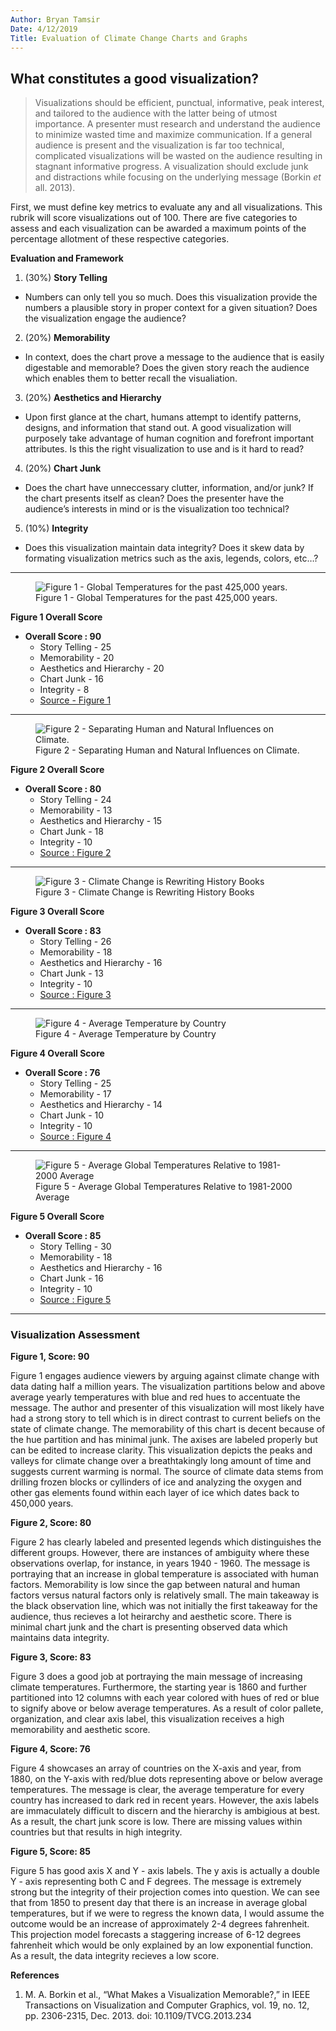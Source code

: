 ---
Author: Bryan Tamsir
Date: 4/12/2019
Title: Evaluation of Climate Change Charts and Graphs
---

## What constitutes a good visualization? 

> Visualizations should be efficient, punctual, informative, peak interest, and tailored to the audience with the latter being of utmost importance. A presenter must research and understand the audience to minimize wasted time and maximize communication. If a general audience is present and the visualization is far too technical, complicated visualizations will be wasted on the audience resulting in stagnant informative progress. A visualization should exclude junk and distractions while focusing on the underlying message (Borkin *et* all. 2013). 

First, we must define key metrics to evaluate any and all visualizations. This rubrik will score visualizations out of 100. There are five categories to assess and each visualization can be awarded a maximum points of the percentage allotment of these respective categories. 

**Evaluation and Framework** 

1. (30%) **Story Telling** 
  + Numbers can only tell you so much. Does this visualization provide the numbers a plausible story in proper context for a given situation? Does the visualization engage the audience?   
2. (20%) **Memorability** 
  + In context, does the chart prove a message to the audience that is easily digestable and memorable? Does the given story reach the audience which enables them to better recall the visualiation. 
3. (20%) **Aesthetics and Hierarchy** 
  + Upon first glance at the chart, humans attempt to identify patterns, designs, and information that stand out. A good visualization will purposely take advantage of human cognition and forefront important attributes. Is this the right visualization to use and is it hard to read? 
4. (20%) **Chart Junk**
  + Does the chart have unneccessary clutter, information, and/or junk? If the chart presents itself as clean? Does the presenter have the audience's interests in mind or is the visualization too technical? 
5. (10%) **Integrity** 
  + Does this visualization maintain data integrity? Does it skew data by formating visualization metrics such as the axis, legends, colors, etc...? 



*** 



![Figure 1 - Global Temperatures for the past 425,000 years.](/Users/Bryan/Desktop/RProjects/against.jpg)

**Figure 1 Overall Score**

* **Overall Score : 90**
    + Story Telling - 25 
    + Memorability - 20
    + Aesthetics and Hierarchy - 20
    + Chart Junk - 16
    + Integrity - 8
    + [Source - Figure 1](http://petesplace-peter.blogspot.com/2007/04/global-temperature-variation-for-past.html) 

***

![Figure 2 - Separating Human and Natural Influences on Climate.](/Users/Bryan/Desktop/RProjects/humansnatural.png)

**Figure 2 Overall Score**

* **Overall Score : 80**
    + Story Telling - 24 
    + Memorability - 13
    + Aesthetics and Hierarchy - 15
    + Chart Junk - 18
    + Integrity - 10
    + [Source : Figure 2](https://archive.epa.gov/epa/climate-change-science/causes-climate-change.html)

***

![Figure 3 - Climate Change is Rewriting History Books](/Users/Bryan/Desktop/RProjects/coolmonths.jpg) 

**Figure 3 Overall Score**

* **Overall Score : 83**
    + Story Telling - 26 
    + Memorability - 18
    + Aesthetics and Hierarchy - 16
    + Chart Junk - 13
    + Integrity - 10
    + [Source : Figure 3](https://www.climatecentral.org/news/628-months-since-the-world-had-cool-month-21365)

***

![Figure 4 - Average Temperature by Country](/Users/Bryan/Desktop/RProjects/averagetemp.png) 

**Figure 4 Overall Score**

* **Overall Score : 76**
    + Story Telling - 25 
    + Memorability - 17
    + Aesthetics and Hierarchy - 14
    + Chart Junk - 10
    + Integrity - 10
    + [Source : Figure 4](https://www.ncdc.noaa.gov/sotc/global/201813)


***

![Figure 5 - Average Global Temperatures Relative to 1981-2000 Average](/Users/Bryan/Desktop/RProjects/voxprojected.jpg) 

**Figure 5 Overall Score**

* **Overall Score : 85**
    + Story Telling - 30 
    + Memorability - 18
    + Aesthetics and Hierarchy - 16
    + Chart Junk - 16
    + Integrity - 10
    + [Source : Figure 5](https://www.vox.com/2014/6/5/5779040/7-reasons-America-fail-global-warming)

***
### Visualization Assessment 

**Figure 1, Score: 90**

Figure 1 engages audience viewers by arguing against climate change with data dating half a million years. The visualization partitions below and above average yearly temperatures with blue and red hues to accentuate the message. The author and presenter of this visualization will most likely have had a strong story to tell which is in direct contrast to current beliefs on the state of climate change. The memorability of this chart is decent because of the hue partition and has minimal junk. The axises are labeled properly but can be edited to increase clarity. This visualization depicts the peaks and valleys for climate change over a breathtakingly long amount of time and suggests current warming is normal. The source of climate data stems from drilling frozen blocks or cyllinders of ice and analyzing the oxygen and other gas elements found within each layer of ice which dates back to 450,000 years.  

**Figure 2, Score: 80**

Figure 2 has clearly labeled and presented legends which distinguishes the different groups. However, there are instances of ambiguity where these observations overlap, for instance, in years 1940 - 1960. The message is portraying that an increase in global temperature is associated with human factors. Memorability is low since the gap between natural and human factors versus natural factors only is relatively small. The main takeaway is the black observation line, which was not initially the first takeaway for the audience, thus recieves a lot heirarchy and aesthetic score. There is minimal chart junk and the chart is presenting observed data which maintains data integrity. 

**Figure 3, Score: 83**

Figure 3 does a good job at portraying the main message of increasing climate temperatures. Furthermore, the starting year is 1860 and further partitioned into 12 columns with each year colored with hues of red or blue to signify above or below average temperatures. As a result of color pallete, organization, and clear axis label, this visualization receives a high memorability and aesthetic score. 


**Figure 4, Score: 76**

Figure 4 showcases an array of countries on the X-axis and year, from 1880, on the Y-axis with red/blue dots representing above or below average temperatures. The message is clear, the average temperature for every country has increased to dark red in recent years. However, the axis labels are immaculately difficult to discern and the hierarchy is ambigious at best. As a result, the chart junk score is low. There are missing values within countries but that results in high integrity. 

**Figure 5, Score: 85**

Figure 5 has good axis X and Y - axis labels. The y axis is actually a double Y - axis representing both C and F degrees. The message is extremely strong but the integrity of their projection comes into question. We can see that from 1850 to present day that there is an increase in average global temperatures, but if we were to regress the known data, I would assume the outcome would be an increase of approximately 2-4 degrees fahrenheit. This projection model forecasts a staggering increase of 6-12 degrees fahrenheit which would be only explained by an low exponential function. As a result, the data integrity recieves a low score. 





**References** 

1. M. A. Borkin et al., "What Makes a Visualization Memorable?," in IEEE Transactions on Visualization and Computer Graphics, vol. 19, no. 12, pp. 2306-2315, Dec. 2013.
doi: 10.1109/TVCG.2013.234